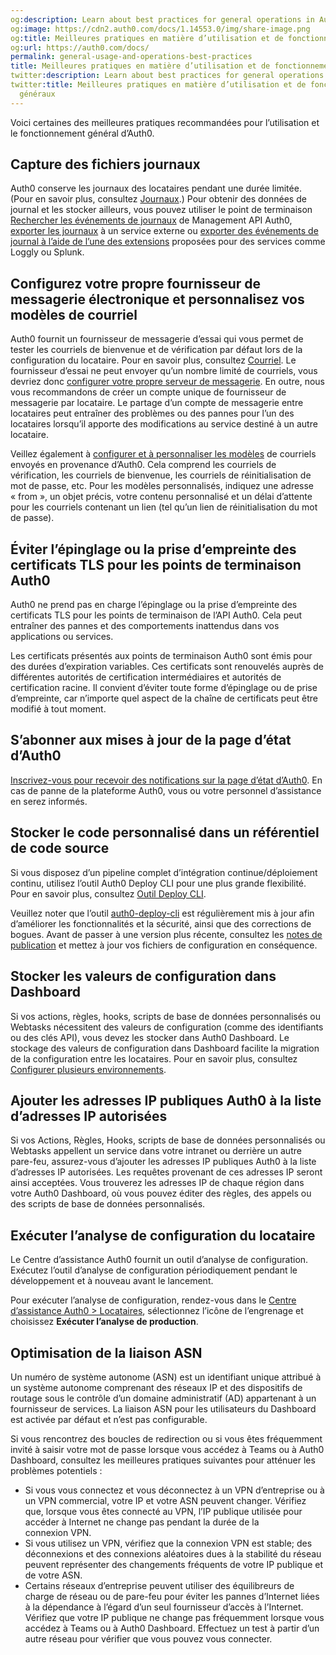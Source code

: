 ```yaml
---
og:description: Learn about best practices for general operations in Auth0.
og:image: https://cdn2.auth0.com/docs/1.14553.0/img/share-image.png
og:title: Meilleures pratiques en matière d’utilisation et de fonctionnement généraux
og:url: https://auth0.com/docs/
permalink: general-usage-and-operations-best-practices
title: Meilleures pratiques en matière d’utilisation et de fonctionnement généraux
twitter:description: Learn about best practices for general operations in Auth0.
twitter:title: Meilleures pratiques en matière d’utilisation et de fonctionnement
  généraux
---
```


Voici certaines des meilleures pratiques recommandées pour l’utilisation et le fonctionnement général d’Auth0.

## Capture des fichiers journaux

Auth0 conserve les journaux des locataires pendant une durée limitée. (Pour en savoir plus, consultez [Journaux](/logs).) Pour obtenir des données de journal et les stocker ailleurs, vous pouvez utiliser le point de terminaison [Rechercher les événements de journaux](https://auth0.com/docs/api/management/v2#!/Logs/get_logs) de Management API Auth0, [exporter les journaux](/monitor-auth0/streams) à un service externe ou [exporter des événements de journal à l’aide de l’une des extensions](https://marketplace.auth0.com/features/log-streaming) proposées pour des services comme Loggly ou Splunk.

## Configurez votre propre fournisseur de messagerie électronique et personnalisez vos modèles de courriel

Auth0 fournit un fournisseur de messagerie d’essai qui vous permet de tester les courriels de bienvenue et de vérification par défaut lors de la configuration du locataire. Pour en savoir plus, consultez [Courriel](/brand-and-customize/email). Le fournisseur d’essai ne peut envoyer qu’un nombre limité de courriels, vous devriez donc [configurer votre propre serveur de messagerie](/brand-and-customize/email/configure-custom-external-smtp-email-provider). En outre, nous vous recommandons de créer un compte unique de fournisseur de messagerie par locataire. Le partage d’un compte de messagerie entre locataires peut entraîner des problèmes ou des pannes pour l’un des locataires lorsqu’il apporte des modifications au service destiné à un autre locataire.

Veillez également à [configurer et à personnaliser les modèles](/brand-and-customize/email/customize-email-templates) de courriels envoyés en provenance d’Auth0. Cela comprend les courriels de vérification, les courriels de bienvenue, les courriels de réinitialisation de mot de passe, etc. Pour les modèles personnalisés, indiquez une adresse « from », un objet précis, votre contenu personnalisé et un délai d’attente pour les courriels contenant un lien (tel qu’un lien de réinitialisation du mot de passe).

## Éviter l’épinglage ou la prise d’empreinte des certificats TLS pour les points de terminaison Auth0

Auth0 ne prend pas en charge l’épinglage ou la prise d’empreinte des certificats TLS pour les points de terminaison de l’API Auth0. Cela peut entraîner des pannes et des comportements inattendus dans vos applications ou services.

Les certificats présentés aux points de terminaison Auth0 sont émis pour des durées d’expiration variables. Ces certificats sont renouvelés auprès de différentes autorités de certification intermédiaires et autorités de certification racine. Il convient d’éviter toute forme d’épinglage ou de prise d’empreinte, car n’importe quel aspect de la chaîne de certificats peut être modifié à tout moment.

## S’abonner aux mises à jour de la page d’état d’Auth0

[Inscrivez-vous pour recevoir des notifications sur la page d’état d’Auth0](https://status.auth0.com/). En cas de panne de la plateforme Auth0, vous ou votre personnel d’assistance en serez informés.

## Stocker le code personnalisé dans un référentiel de code source

Si vous disposez d’un pipeline complet d’intégration continue/déploiement continu, utilisez l’outil Auth0 Deploy CLI pour une plus grande flexibilité. Pour en savoir plus, consultez [Outil Deploy CLI](/deploy/deploy-cli-tool).

Veuillez noter que l’outil [auth0-deploy-cli](https://github.com/auth0/auth0-deploy-cli) est régulièrement mis à jour afin d’améliorer les fonctionnalités et la sécurité, ainsi que des corrections de bogues. Avant de passer à une version plus récente, consultez les [notes de publication](https://github.com/auth0/auth0-deploy-cli/releases) et mettez à jour vos fichiers de configuration en conséquence.

## Stocker les valeurs de configuration dans Dashboard

Si vos actions, règles, hooks, scripts de base de données personnalisés ou Webtasks nécessitent des valeurs de configuration (comme des identifiants ou des clés API), vous devez les stocker dans Auth0 Dashboard. Le stockage des valeurs de configuration dans Dashboard facilite la migration de la configuration entre les locataires. Pour en savoir plus, consultez [Configurer plusieurs environnements](/get-started/create-tenants/set-up-multiple-environments).

## Ajouter les adresses IP publiques Auth0 à la liste d’adresses IP autorisées

Si vos Actions, Règles, Hooks, scripts de base de données personnalisés ou Webtasks appellent un service dans votre intranet ou derrière un autre pare-feu, assurez-vous d’ajouter les adresses IP publiques Auth0 à la liste d’adresses IP autorisées. Les requêtes provenant de ces adresses IP seront ainsi acceptées. Vous trouverez les adresses IP de chaque région dans votre Auth0 Dashboard, où vous pouvez éditer des règles, des appels ou des scripts de base de données personnalisés.

## Exécuter l’analyse de configuration du locataire

Le Centre d’assistance Auth0 fournit un outil d’analyse de configuration. Exécutez l’outil d’analyse de configuration périodiquement pendant le développement et à nouveau avant le lancement.

Pour exécuter l’analyse de configuration, rendez-vous dans le [Centre d’assistance Auth0 > Locataires](https://support.auth0.com/tenants/public), sélectionnez l’icône de l’engrenage et choisissez **Exécuter l’analyse de production**.

## Optimisation de la liaison ASN

Un numéro de système autonome (ASN) est un identifiant unique attribué à un système autonome comprenant des réseaux IP et des dispositifs de routage sous le contrôle d’un domaine administratif (AD) appartenant à un fournisseur de services. La liaison ASN pour les utilisateurs du Dashboard est activée par défaut et n’est pas configurable.

Si vous rencontrez des boucles de redirection ou si vous êtes fréquemment invité à saisir votre mot de passe lorsque vous accédez à Teams ou à Auth0 Dashboard, consultez les meilleures pratiques suivantes pour atténuer les problèmes potentiels :

* Si vous vous connectez et vous déconnectez à un VPN d’entreprise ou à un VPN commercial, votre IP et votre ASN peuvent changer. Vérifiez que, lorsque vous êtes connecté au VPN, l’IP publique utilisée pour accéder à Internet ne change pas pendant la durée de la connexion VPN.
* Si vous utilisez un VPN, vérifiez que la connexion VPN est stable; des déconnexions et des connexions aléatoires dues à la stabilité du réseau peuvent représenter des changements fréquents de votre IP publique et de votre ASN.
* Certains réseaux d’entreprise peuvent utiliser des équilibreurs de charge de réseau ou de pare-feu pour éviter les pannes d’Internet liées à la dépendance à l’égard d’un seul fournisseur d’accès à l’Internet. Vérifiez que votre IP publique ne change pas fréquemment lorsque vous accédez à Teams ou à Auth0 Dashboard. Effectuez un test à partir d’un autre réseau pour vérifier que vous pouvez vous connecter.